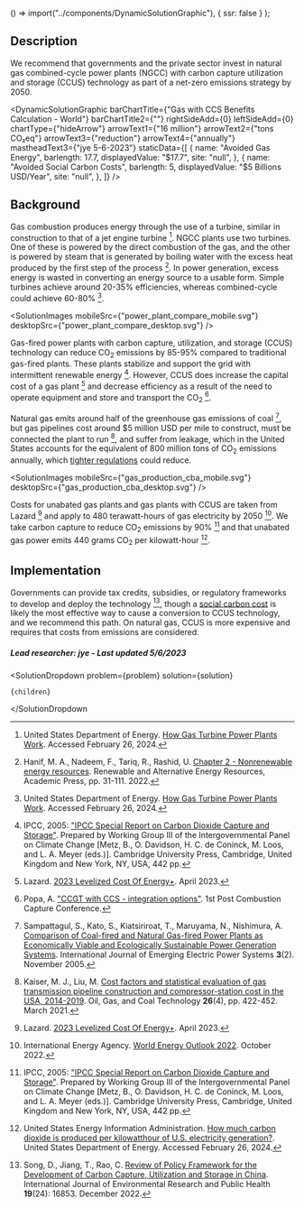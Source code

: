 

  () => import("../components/DynamicSolutionGraphic"),
  { ssr: false }
);


## Description

We recommend that governments and the private sector invest in natural gas combined-cycle power plants (NGCC) with carbon capture utilization and storage (CCUS) technology as part of a net-zero emissions strategy by 2050.

<DynamicSolutionGraphic
  barChartTitle={"Gas with CCS Benefits Calculation - World"}
  barChartTitle2={""}
  rightSideAdd={0}
  leftSideAdd={0}
  chartType={"hideArrow"}
  arrowText1={"16 million"}
  arrowText2={"tons CO₂eq"}
  arrowText3={"reduction"}
  arrowText4={"annually"}
  mastheadText3={"jye 5-6-2023"}
  staticData={[
    {
      name: "Avoided Gas Energy",
      barlength: 17.7,
      displayedValue: "$17.7",
      site: "null",
    },
    {
      name: "Avoided Social Carbon Costs",
      barlength: 5,
      displayedValue: "$5 Billions USD/Year",
      site: "null",
    },
  ]}
/>

## Background

Gas combustion produces energy through the use of a turbine, similar in construction to that of a jet engine turbine [^"5"]. NGCC plants use two turbines. One of these is powered by the direct combustion of the gas, and the other is powered by steam that is generated by boiling water with the excess heat produced by the first step of the process [^"7"]. In power generation, excess energy is wasted in converting an energy source to a usable form. Simple turbines achieve around 20-35% efficiencies, whereas combined-cycle could achieve 60-80% [^"5"].

<SolutionImages
  mobileSrc={"power_plant_compare_mobile.svg"}
  desktopSrc={"power_plant_compare_desktop.svg"}
/>

Gas-fired power plants with carbon capture, utilization, and storage (CCUS) technology can reduce CO<sub>2</sub> emissions by 85-95% compared to traditional gas-fired plants. These plants stabilize and support the grid with intermittent renewable energy [^"1"]. However, CCUS does increase the capital cost of a gas plant [^"21"] and decrease efficiency as a result of the need to operate equipment and store and transport the CO<sub>2</sub> [^"2"].

Natural gas emits around half of the greenhouse gas emissions of coal [^"9"], but gas pipelines cost around $5 million USD per mile to construct, must be connected the plant to run [^"10"], and suffer from leakage, which in the United States accounts for the equivalent of 800 million tons of CO<sub>2</sub> emissions annually, which [tighter regulations](https://www.urbancruiseship.org/energy/energy_production/gas#tighter-regulation-on-leakage-rates) could reduce.

<SolutionImages
  mobileSrc={"gas_production_cba_mobile.svg"}
  desktopSrc={"gas_production_cba_desktop.svg"}
/>

Costs for unabated gas plants and gas plants with CCUS are taken from Lazard [^"21"] and apply to 480 terawatt-hours of gas electricity by 2050 [^"26"]. We take carbon capture to reduce CO<sub>2</sub> emissions by 90% [^"1"] and that unabated gas power emits 440 grams CO<sub>2</sub> per kilowatt-hour [^"12"].

## Implementation

Governments can provide tax credits, subsidies, or regulatory frameworks to develop and deploy the technology [^"3"], though a [social carbon cost](https://www.urbancruiseship.org/energy/energy_socioeconomics/carbon_pricing_e) is likely the most effective way to cause a conversion to CCUS technology, and we recommend this path. On natural gas, CCUS is more expensive and requires that costs from emissions are considered.

##### Lead researcher: jye - Last updated 5/6/2023

[^"1"]: IPCC, 2005: ["IPCC Special Report on Carbon Dioxide Capture and Storage"](https://www.ipcc.ch/report/carbon-dioxide-capture-and-storage/). Prepared by Working Group III of the Intergovernmental Panel on Climate Change [Metz, B., O. Davidson, H. C. de Coninck, M. Loos, and L. A. Meyer (eds.)]. Cambridge University Press, Cambridge, United Kingdom and New York, NY, USA, 442 pp.
[^"2"]: Popa, A. ["CCGT with CCS - integration options"](https://ieaghg.org/docs/General_Docs/PCCC1/Abstracts_Final/pccc1Abstract00055.pdf). 1st Post Combustion Capture Conference.
[^"3"]: Song, D., Jiang, T., Rao, C. [Review of Policy Framework for the Development of Carbon Capture, Utilization and Storage in China](https://www.ncbi.nlm.nih.gov/pmc/articles/PMC9778907/). International Journal of Environmental Research and Public Health <b>19</b>(24): 16853. December 2022.
[^"4"]: [CCUS or no CCUS? Societal support for policy frameworks and stakeholder perceptions in France, Spain, and Poland](https://onlinelibrary.wiley.com/doi/10.1002/ghg.2195).
[^"5"]: United States Department of Energy. [How Gas Turbine Power Plants Work](https://www.energy.gov/fecm/how-gas-turbine-power-plants-work). Accessed February 26, 2024.
[^"6"]: [Achieving the Paris Climate Agreement Goals](https://link.springer.com/book/10.1007/978-3-030-05843-2). Book.2019
[^"7"]: Hanif, M. A., Nadeem, F., Tariq, R., Rashid, U. [Chapter 2 - Nonrenewable energy resources](https://www.sciencedirect.com/science/article/abs/pii/B9780128181508000083). Renewable and Alternative Energy Resources, Academic Press, pp. 31-111. 2022.
[^"8"]: [Scaling up energy transition investments to meet the 1.5°C goa](https://www.irena.org/Digital-content/Digital-Story/2023/Mar/Scaling-up-energy-transition-investments-to-meet-the-1-point-5-degrees-celsius-goal/detail). International Renewable Energy Agency.Accessed Apr 2023.
[^"9"]: Sampattagul, S., Kato, S., Kiatsiriroat, T., Maruyama, N., Nishimura, A. [Comparison of Coal-fired and Natural Gas-fired Power Plants as Economically Viable and Ecologically Sustainable Power Generation Systems](https://www.researchgate.net/publication/245551195_Comparison_of_Coal-fired_and_Natural_Gas-fired_Power_Plants_as_Economically_Viable_and_Ecologically_Sustainable_Power_Generation_Systems). International Journal of Emerging Electric Power Systems <b>3</b>(2). November 2005.
[^"10"]: Kaiser, M. J., Liu, M. [Cost factors and statistical evaluation of gas transmission pipeline construction and compressor-station cost in the USA, 2014-2019](https://www.inderscienceonline.com/doi/abs/10.1504/IJOGCT.2021.114068). Oil, Gas, and Coal Technology <b>26</b>(4), pp. 422-452. March 2021.
[^"11"]: [https://www.urbancruiseship.org/energy/energy_production/gas#tighter-regulation-on-leakage-rates](https://www.urbancruiseship.org/energy/energy_production/gas#tighter-regulation-on-leakage-rates).
[^"12"]: United States Energy Information Administration. [How much carbon dioxide is produced per kilowatthour of U.S. electricity generation?](https://www.eia.gov/tools/faqs/faq.php?id=74&t=11). United States Department of Energy. Accessed February 26, 2024.
[^"13"]: []().
[^"14"]: []().
[^"15"]: []().
[^"16"]: [Net Zero by 2050 – Analysis - IEA](https://www.iea.org/reports/net-zero-by-2050). International Energy Agency.May 2021.
[^"17"]: Babaee, S., Loughlin, D.H. ["Exploring the role of natural gas power plants with carbon capture and storage as a bridge to a low-carbon future"](https://www.ncbi.nlm.nih.gov/pmc/articles/PMC7252577/). Clean technologies and environmental policy <b>20</b>(2), pp. 379-391. March 2018.
[^"18"]: []().
[^"19"]: []().
[^"20"]: []().
[^"21"]: Lazard. [2023 Levelized Cost Of Energy+](https://www.lazard.com/research-insights/2023-levelized-cost-of-energyplus/). April 2023.
[^"22"]: []().
[^"23"]: [GHG Emission Factors Hub | US EPA](https://www.epa.gov/climateleadership/ghg-emission-factors-hub). United States Envrionmental Protection Agency.Accessed Apr 2023.
[^"24"]: [Greenhouse Gas Equivalencies Calculator | US EPA](https://www.epa.gov/energy/greenhouse-gas-equivalencies-calculator#results). United States Envrionmental Protection Agency.Accessed Apr 2023.
[^"25"]: []().
[^"26"]: International Energy Agency. [World Energy Outlook 2022](https://www.iea.org/reports/world-energy-outlook-2022). October 2022.
[^"27"]: []().

  <SolutionDropdown 
    problem={problem} 
    solution={solution}
  >
    {children}
  </SolutionDropdown

>
